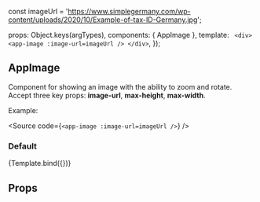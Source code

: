 const imageUrl = 'https://www.simplegermany.com/wp-content/uploads/2020/10/Example-of-tax-ID-Germany.jpg';

<Meta
  title="ui-kit/AppImage"
  component={AppImage}
/>

  props: Object.keys(argTypes),
  components: { AppImage },
  template: `
    <div>
       <app-image :image-url=imageUrl />
    </div>`,
});

## AppImage

Component for showing an image with the ability to zoom and rotate. Accept three key props: **image-url**, **max-height**,
**max-width**.

Example:

<Source code={`<app-image :image-url=imageUrl />`} />

### Default

<Canvas>
  <Story
    name="Default view"
    args={{ imageUrl }}>
    {Template.bind({})}
  </Story>
</Canvas>

## Props

<ArgsTable story="Default view" />
